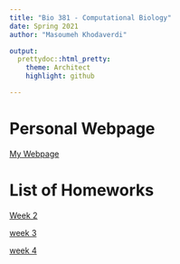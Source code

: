```yaml
---
title: "Bio 381 - Computational Biology"
date: Spring 2021
author: "Masoumeh Khodaverdi"

output: 
  prettydoc::html_pretty:
    theme: Architect
    highlight: github

---
```

# Personal Webpage 
[My Webpage](home.html)

# List of Homeworks


[Week 2](Week2.html)

[week 3](Week3.html)

[week 4](week4.html)






